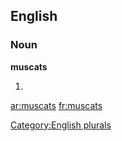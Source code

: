 
==English==

===Noun===
'''muscats'''

# {{plural of|[[muscat]]}}

[[Category:English plurals]]

[[ar:muscats]]
[[fr:muscats]]